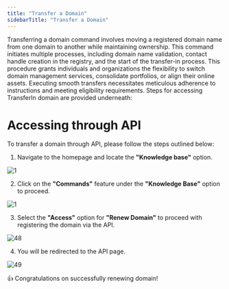 ```yaml
---
title: "Transfer a Domain"
sidebarTitle: "Transfer a Domain"
---
```


Transferring a domain command involves moving a registered domain name from one domain to another while maintaining ownership. This command initiates multiple processes, including domain name validation, contact handle creation in the registry, and the start of the transfer-in process. This procedure grants individuals and organizations the flexibility to switch domain management services, consolidate portfolios, or align their online assets. Executing smooth transfers necessitates meticulous adherence to instructions and meeting eligibility requirements. Steps for accessing TransferIn domain are provided underneath:

# Accessing through API

To transfer a domain through API, please follow the steps outlined below:

1. Navigate to the homepage and locate the **"Knowledge base"** option.

![1](/images/contactimages/1.png)

2. Click on the **"Commands"** feature under the **"Knowledge Base"** option to proceed.

![1](/images/contactimages/1.png)

3. Select the **"Access"** option for **"Renew Domain"** to proceed with registering the domain via the API.

![48](/images/domainimages/48.png)

4. You will be redirected to the API page.

![49](/images/domainimages/49.png)

<Check>👍 Congratulations on successfully renewing domain!</Check>



